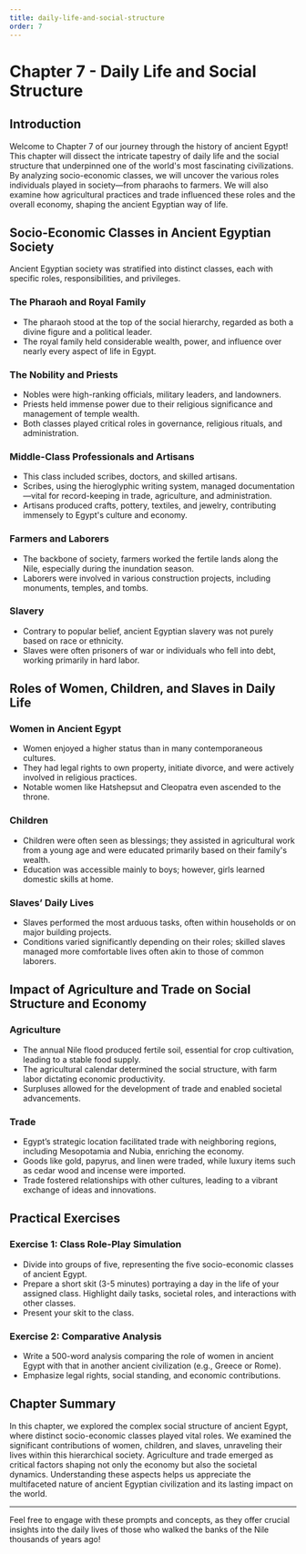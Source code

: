 ```yaml
---
title: daily-life-and-social-structure
order: 7
---
```


# Chapter 7 - Daily Life and Social Structure

## Introduction

Welcome to Chapter 7 of our journey through the history of ancient Egypt! This chapter will dissect the intricate tapestry of daily life and the social structure that underpinned one of the world's most fascinating civilizations. By analyzing socio-economic classes, we will uncover the various roles individuals played in society—from pharaohs to farmers. We will also examine how agricultural practices and trade influenced these roles and the overall economy, shaping the ancient Egyptian way of life.

## Socio-Economic Classes in Ancient Egyptian Society

Ancient Egyptian society was stratified into distinct classes, each with specific roles, responsibilities, and privileges.

### The Pharaoh and Royal Family
- The pharaoh stood at the top of the social hierarchy, regarded as both a divine figure and a political leader.
- The royal family held considerable wealth, power, and influence over nearly every aspect of life in Egypt.

### The Nobility and Priests
- Nobles were high-ranking officials, military leaders, and landowners.
- Priests held immense power due to their religious significance and management of temple wealth.
- Both classes played critical roles in governance, religious rituals, and administration.

### Middle-Class Professionals and Artisans
- This class included scribes, doctors, and skilled artisans.
- Scribes, using the hieroglyphic writing system, managed documentation—vital for record-keeping in trade, agriculture, and administration.
- Artisans produced crafts, pottery, textiles, and jewelry, contributing immensely to Egypt's culture and economy.

### Farmers and Laborers
- The backbone of society, farmers worked the fertile lands along the Nile, especially during the inundation season.
- Laborers were involved in various construction projects, including monuments, temples, and tombs.

### Slavery
- Contrary to popular belief, ancient Egyptian slavery was not purely based on race or ethnicity.
- Slaves were often prisoners of war or individuals who fell into debt, working primarily in hard labor.

## Roles of Women, Children, and Slaves in Daily Life

### Women in Ancient Egypt
- Women enjoyed a higher status than in many contemporaneous cultures.
- They had legal rights to own property, initiate divorce, and were actively involved in religious practices.
- Notable women like Hatshepsut and Cleopatra even ascended to the throne.

### Children
- Children were often seen as blessings; they assisted in agricultural work from a young age and were educated primarily based on their family's wealth.
- Education was accessible mainly to boys; however, girls learned domestic skills at home.

### Slaves’ Daily Lives
- Slaves performed the most arduous tasks, often within households or on major building projects.
- Conditions varied significantly depending on their roles; skilled slaves managed more comfortable lives often akin to those of common laborers.

## Impact of Agriculture and Trade on Social Structure and Economy

### Agriculture
- The annual Nile flood produced fertile soil, essential for crop cultivation, leading to a stable food supply.
- The agricultural calendar determined the social structure, with farm labor dictating economic productivity.
- Surpluses allowed for the development of trade and enabled societal advancements.

### Trade
- Egypt’s strategic location facilitated trade with neighboring regions, including Mesopotamia and Nubia, enriching the economy.
- Goods like gold, papyrus, and linen were traded, while luxury items such as cedar wood and incense were imported.
- Trade fostered relationships with other cultures, leading to a vibrant exchange of ideas and innovations.

## Practical Exercises

### Exercise 1: Class Role-Play Simulation
- Divide into groups of five, representing the five socio-economic classes of ancient Egypt.
- Prepare a short skit (3-5 minutes) portraying a day in the life of your assigned class. Highlight daily tasks, societal roles, and interactions with other classes.
- Present your skit to the class.

### Exercise 2: Comparative Analysis
- Write a 500-word analysis comparing the role of women in ancient Egypt with that in another ancient civilization (e.g., Greece or Rome).
- Emphasize legal rights, social standing, and economic contributions.

## Chapter Summary

In this chapter, we explored the complex social structure of ancient Egypt, where distinct socio-economic classes played vital roles. We examined the significant contributions of women, children, and slaves, unraveling their lives within this hierarchical society. Agriculture and trade emerged as critical factors shaping not only the economy but also the societal dynamics. Understanding these aspects helps us appreciate the multifaceted nature of ancient Egyptian civilization and its lasting impact on the world.

---

Feel free to engage with these prompts and concepts, as they offer crucial insights into the daily lives of those who walked the banks of the Nile thousands of years ago!
